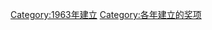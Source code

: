 {{cat topic in year| topic=建立的奖项|year=1963}}
[[Category:1963年建立|Category:1963年建立]]
[[Category:各年建立的奖项|Category:各年建立的奖项]]